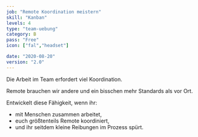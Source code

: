 ```yaml
---
job: "Remote Koordination meistern"
skill: "Kanban"
levels: 4
type: "team-uebung"
category: B
pass: "Free"
icon: ["fal","headset"]

date: "2020-08-20"
version: "2.0"
---
```


Die Arbeit im Team erfordert viel Koordination.

Remote brauchen wir andere und ein bisschen mehr Standards als vor Ort.

Entwickelt diese Fähigkeit, wenn ihr:

* mit Menschen zusammen arbeitet,
* euch größtenteils Remote koordiniert,
* und ihr seitdem kleine Reibungen im Prozess spürt.